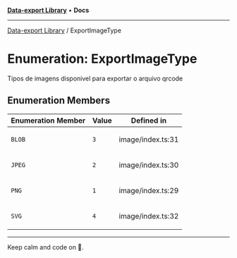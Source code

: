
<Meta title="Libs/Data-export/enumerations/ExportImageType" />



[**Data-export Library**](/?path=/docs/libs-data-export-overview--page) • **Docs**

***

[Data-export Library](/?path=/docs/libs-data-export-overview--page) / ExportImageType

# Enumeration: ExportImageType

Tipos de imagens disponivel para exportar o arquivo qrcode

## Enumeration Members

<table>
<thead>
<tr>
<th>Enumeration Member</th>
<th>Value</th>
<th>Defined in</th>
</tr>
</thead>
<tbody>
<tr>
<td>

`BLOB`

</td>
<td>

`3`

</td>
<td>

image/index.ts:31

</td>
</tr>
<tr>
<td>

`JPEG`

</td>
<td>

`2`

</td>
<td>

image/index.ts:30

</td>
</tr>
<tr>
<td>

`PNG`

</td>
<td>

`1`

</td>
<td>

image/index.ts:29

</td>
</tr>
<tr>
<td>

`SVG`

</td>
<td>

`4`

</td>
<td>

image/index.ts:32

</td>
</tr>
</tbody>
</table>


***

Keep calm and code on 🤘.
